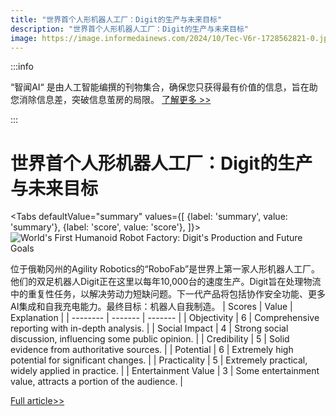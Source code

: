 ```yaml
---
title: "世界首个人形机器人工厂：Digit的生产与未来目标"
description: "世界首个人形机器人工厂：Digit的生产与未来目标"
image: https://image.informedainews.com/2024/10/Tec-V6r-1728562821-0.jpg
---
```



:::info

“智闻AI“ 是由人工智能编撰的刊物集合，确保您只获得最有价值的信息，旨在助您消除信息差，突破信息茧房的局限。  [了解更多 >>](/)

:::

# 世界首个人形机器人工厂：Digit的生产与未来目标


<Tabs
	defaultValue="summary"
	values={[
	{label: 'summary', value: 'summary'},
	{label: 'score', value: 'score'},
]}>
<TabItem value="summary">
<img
  src="https://image.informedainews.com/2024/10/Tec-V6r-1728562821-0.jpg"
  alt="World's First Humanoid Robot Factory: Digit's Production and Future Goals"
/>



位于俄勒冈州的Agility Robotics的“RoboFab”是世界上第一家人形机器人工厂。他们的双足机器人Digit正在这里以每年10,000台的速度生产。Digit旨在处理物流中的重复性任务，以解决劳动力短缺问题。下一代产品将包括协作安全功能、更多AI集成和自我充电能力。最终目标：机器人自我制造。
</TabItem>
<TabItem value="score">
	| Scores     | Value   | Explanation |
	| -------- | ------- | ------- |
	| Objectivity  | 6    | Comprehensive reporting with in-depth analysis.    |
	| Social Impact | 4     | Strong social discussion, influencing some public opinion.    |
	| Credibility    | 5    | Solid evidence from authoritative sources.    |
	| Potential    | 6    | Extremely high potential for significant changes.    |
	| Practicality    | 5    | Extremely practical, widely applied in practice.    |
	| Entertainment Value    | 3    | Some entertainment value, attracts a portion of the audience.    |
</TabItem>
</Tabs>

[Full article>>](https://www.cnbc.com/video/2024/10/09/inside-agility-robotics-humanoid-robot-robofab-facility.html)
